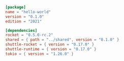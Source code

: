 ```toml Cargo.toml
[package]
name = "hello-world"
version = "0.1.0"
edition = "2021"

[dependencies]
rocket = "0.5.0-rc.2"
shared = { path = "../shared", version = "0.1.0" }
shuttle-rocket = { version = "0.17.0" }
shuttle-runtime = { version = "0.17.0" }
tokio = { version = "1.26.0" }

```
